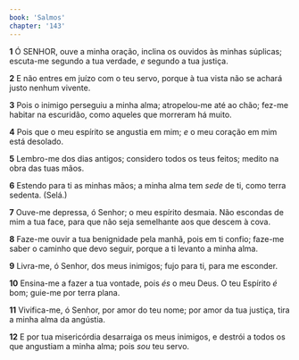 ```yaml
---
book: 'Salmos'
chapter: '143'
---
```


**1** Ó SENHOR, ouve a minha oração, inclina os ouvidos às minhas súplicas; escuta-me segundo a tua verdade, _e_ segundo a tua justiça.

**2** E não entres em juízo com o teu servo, porque à tua vista não se achará justo nenhum vivente.

**3** Pois o inimigo perseguiu a minha alma; atropelou-me até ao chão; fez-me habitar na escuridão, como aqueles que morreram há muito.

**4** Pois que o meu espírito se angustia em mim; _e_ o meu coração em mim está desolado.

**5** Lembro-me dos dias antigos; considero todos os teus feitos; medito na obra das tuas mãos.

**6** Estendo para ti as minhas mãos; a minha alma tem _sede_ de ti, como terra sedenta. (Selá.)

**7** Ouve-me depressa, ó Senhor; o meu espírito desmaia. Não escondas de mim a tua face, para que não seja semelhante aos que descem à cova.

**8** Faze-me ouvir a tua benignidade pela manhã, pois em ti confio; faze-me saber o caminho que devo seguir, porque a ti levanto a minha alma.

**9** Livra-me, ó Senhor, dos meus inimigos; fujo para ti, para me esconder.

**10** Ensina-me a fazer a tua vontade, pois _és_ o meu Deus. O teu Espírito _é_ bom; guie-me por terra plana.

**11** Vivifica-me, ó Senhor, por amor do teu nome; por amor da tua justiça, tira a minha alma da angústia.

**12** E por tua misericórdia desarraiga os meus inimigos, e destrói a todos os que angustiam a minha alma; pois _sou_ teu servo.
